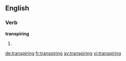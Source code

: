 ==English==

===Verb===
'''transpiring'''

# {{present participle of|transpire}}

[[de:transpiring]]
[[fr:transpiring]]
[[sv:transpiring]]
[[vi:transpiring]]